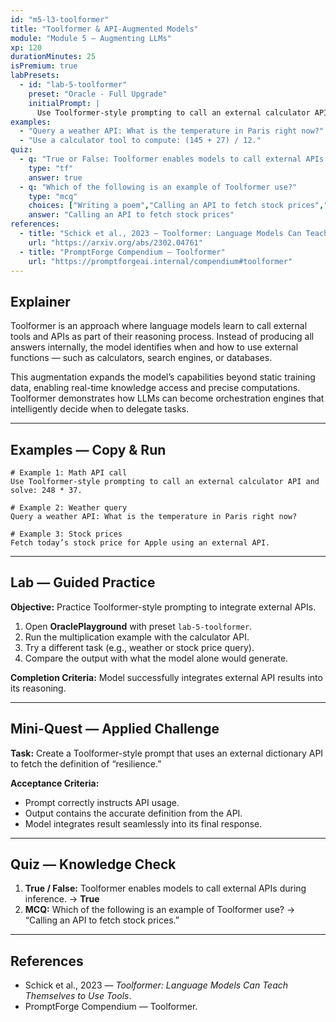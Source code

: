 ```yaml
---
id: "m5-l3-toolformer"
title: "Toolformer & API-Augmented Models"
module: "Module 5 — Augmenting LLMs"
xp: 120
durationMinutes: 25
isPremium: true
labPresets:
  - id: "lab-5-toolformer"
    preset: "Oracle - Full Upgrade"
    initialPrompt: |
      Use Toolformer-style prompting to call an external calculator API and solve: 248 * 37.
examples:
  - "Query a weather API: What is the temperature in Paris right now?"
  - "Use a calculator tool to compute: (145 + 27) / 12."
quiz:
  - q: "True or False: Toolformer enables models to call external APIs during inference."
    type: "tf"
    answer: true
  - q: "Which of the following is an example of Toolformer use?"
    type: "mcq"
    choices: ["Writing a poem","Calling an API to fetch stock prices","Summarizing text without references","Generating fictional stories"]
    answer: "Calling an API to fetch stock prices"
references:
  - title: "Schick et al., 2023 — Toolformer: Language Models Can Teach Themselves to Use Tools"
    url: "https://arxiv.org/abs/2302.04761"
  - title: "PromptForge Compendium — Toolformer"
    url: "https://promptforgeai.internal/compendium#toolformer"
---
```


<LessonHeader title="Toolformer & API-Augmented Models" xp={120} duration={25} belt="Brown" />

## Explainer

Toolformer is an approach where language models learn to call external tools and APIs as part of their reasoning process. Instead of producing all answers internally, the model identifies when and how to use external functions — such as calculators, search engines, or databases.

This augmentation expands the model’s capabilities beyond static training data, enabling real-time knowledge access and precise computations. Toolformer demonstrates how LLMs can become orchestration engines that intelligently decide when to delegate tasks.

---

## Examples — Copy & Run

```text
# Example 1: Math API call
Use Toolformer-style prompting to call an external calculator API and solve: 248 * 37.

# Example 2: Weather query
Query a weather API: What is the temperature in Paris right now?

# Example 3: Stock prices
Fetch today’s stock price for Apple using an external API.
```

---

## Lab — Guided Practice

**Objective:** Practice Toolformer-style prompting to integrate external APIs.

1. Open **OraclePlayground** with preset `lab-5-toolformer`.
2. Run the multiplication example with the calculator API.
3. Try a different task (e.g., weather or stock price query).
4. Compare the output with what the model alone would generate.

**Completion Criteria:** Model successfully integrates external API results into its reasoning.

---

## Mini-Quest — Applied Challenge

**Task:** Create a Toolformer-style prompt that uses an external dictionary API to fetch the definition of “resilience.”

**Acceptance Criteria:**
- Prompt correctly instructs API usage.
- Output contains the accurate definition from the API.
- Model integrates result seamlessly into its final response.

---

## Quiz — Knowledge Check

1. **True / False:** Toolformer enables models to call external APIs during inference. → **True**
2. **MCQ:** Which of the following is an example of Toolformer use? → “Calling an API to fetch stock prices.”

---

## References

- Schick et al., 2023 — *Toolformer: Language Models Can Teach Themselves to Use Tools*.  
- PromptForge Compendium — Toolformer.
